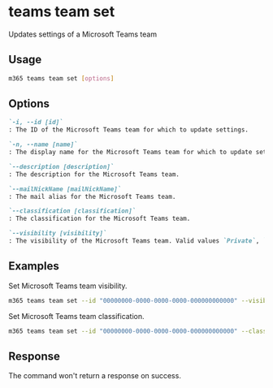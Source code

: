 
# teams team set

Updates settings of a Microsoft Teams team

## Usage

```sh
m365 teams team set [options]
```

## Options

```md defintion-list
`-i, --id [id]`
: The ID of the Microsoft Teams team for which to update settings.

`-n, --name [name]`
: The display name for the Microsoft Teams team for which to update settings.

`--description [description]`
: The description for the Microsoft Teams team.

`--mailNickName [mailNickName]`
: The mail alias for the Microsoft Teams team.

`--classification [classification]`
: The classification for the Microsoft Teams team.

`--visibility [visibility]`
: The visibility of the Microsoft Teams team. Valid values `Private`, `Public`.
```

<Global />

## Examples

Set Microsoft Teams team visibility.

```sh
m365 teams team set --id "00000000-0000-0000-0000-000000000000" --visibility Private
```

Set Microsoft Teams team classification.

```sh
m365 teams team set --id "00000000-0000-0000-0000-000000000000" --classification MBI
```

## Response

The command won't return a response on success.
